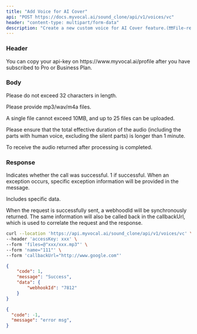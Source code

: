 ```yaml
---
title: "Add Voice for AI Cover"
api: "POST https://docs.myvocal.ai/sound_clone/api/v1/voices/vc"
header: "content-type: multipart/form-data"
description: "Create a new custom voice for AI Cover feature.(❗❗❗File-related interfaces are not supported, please use interface tools for requests.)"
---
```


### Header
<ParamField header="accessKey"   type="string" required>
  You can copy your api-key on https://www.myvocal.ai/profile after you have subscribed to Pro or Business Plan.
</ParamField>

### Body

<ParamField body="name" type="string" required>
  Please do not exceed 32 characters in length.
</ParamField>
<ParamField body="files" type="Files" required>
  <p>Please provide mp3/wav/m4a files.</p>
  <p>A single file cannot exceed 10MB, and up to 25 files can be uploaded.</p>
  <p>Please ensure that the total effective duration of the audio (including the parts with human voice, excluding the silent parts) is longer than 1 minute.</p>
</ParamField>
<ParamField body="callbackUrl" type="string" required>
   To receive the audio returned after processing is completed.
</ParamField>

### Response

<ResponseField name="code" type="number">
  Indicates whether the call was successful. 1 if successful.
</ResponseField>

<ResponseField name="message" type="string">
  When an exception occurs, specific exception information will be provided in the message.
</ResponseField>

<ResponseField name="data" type="object">

Includes specific data.

<Expandable title="Toggle object">

<ResponseField name="webhookId" type="string">
  When the request is successfully sent, a webhoodId will be synchronously returned. The same information will also be called back in the callbackUrl, which is used to correlate the request and the response.
</ResponseField>

</Expandable>

</ResponseField>

<RequestExample>

```bash Example Request
curl --location 'https://api.myvocal.ai/sound_clone/api/v1/voices/vc' \
--header 'accessKey: xxx' \
--form 'files=@"xxx/xxx.mp3"' \
--form 'name="111"' \
--form 'callbackUrl="http://www.google.com"'
```
</RequestExample>

<ResponseExample>

```json  200（success）
{
    "code": 1,
    "message": "Success",
    "data": {
        "webhookId": "7812"
    }
}
```
```json  200（fail）
{
  "code": -1,
  "message": "error msg",
}
```

</ResponseExample>
